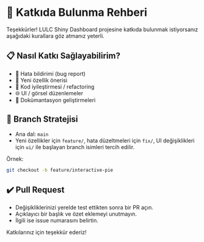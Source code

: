 # 🤝 Katkıda Bulunma Rehberi

Teşekkürler! LULC Shiny Dashboard projesine katkıda bulunmak istiyorsanız aşağıdaki kurallara göz atmanız yeterli.

## 📋 Nasıl Katkı Sağlayabilirim?

- 🐞 Hata bildirimi (bug report)
- 🧠 Yeni özellik önerisi
- 🧹 Kod iyileştirmesi / refactoring
- 🌐 UI / görsel düzenlemeler
- 📖 Dokümantasyon geliştirmeleri

## 🧱 Branch Stratejisi

- Ana dal: `main`
- Yeni özellikler için `feature/`, hata düzeltmeleri için `fix/`, UI değişiklikleri için `ui/` ile başlayan branch isimleri tercih edilir.

Örnek:
```bash
git checkout -b feature/interactive-pie
```

## ✔️ Pull Request

- Değişikliklerinizi yerelde test ettikten sonra bir PR açın.
- Açıklayıcı bir başlık ve özet eklemeyi unutmayın.
- İlgili ise issue numarasını belirtin.

Katkılarınız için teşekkür ederiz!
